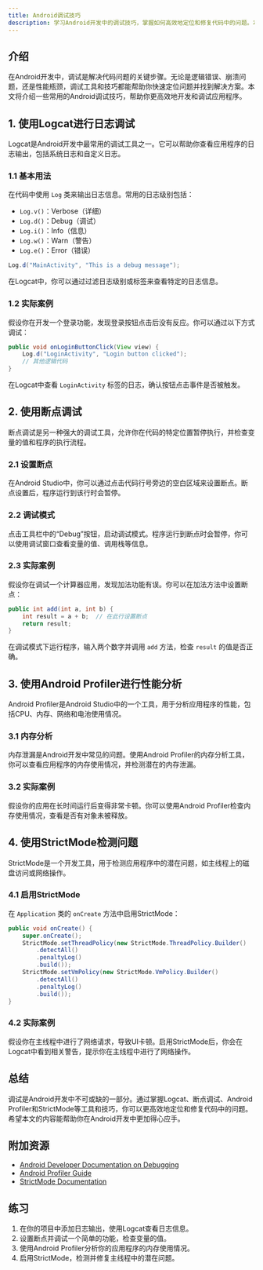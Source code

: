 ```yaml
---
title: Android调试技巧
description: 学习Android开发中的调试技巧，掌握如何高效地定位和修复代码中的问题。本文适合初学者，涵盖日志调试、断点调试、内存分析等实用技巧。
---
```


## 介绍

在Android开发中，调试是解决代码问题的关键步骤。无论是逻辑错误、崩溃问题，还是性能瓶颈，调试工具和技巧都能帮助你快速定位问题并找到解决方案。本文将介绍一些常用的Android调试技巧，帮助你更高效地开发和调试应用程序。

## 1. 使用Logcat进行日志调试

Logcat是Android开发中最常用的调试工具之一。它可以帮助你查看应用程序的日志输出，包括系统日志和自定义日志。

### 1.1 基本用法

在代码中使用 `Log` 类来输出日志信息。常用的日志级别包括：

- `Log.v()`：Verbose（详细）
- `Log.d()`：Debug（调试）
- `Log.i()`：Info（信息）
- `Log.w()`：Warn（警告）
- `Log.e()`：Error（错误）

```java
Log.d("MainActivity", "This is a debug message");
```

在Logcat中，你可以通过过滤日志级别或标签来查看特定的日志信息。

### 1.2 实际案例

假设你在开发一个登录功能，发现登录按钮点击后没有反应。你可以通过以下方式调试：

```java
public void onLoginButtonClick(View view) {
    Log.d("LoginActivity", "Login button clicked");
    // 其他逻辑代码
}
```

在Logcat中查看 `LoginActivity` 标签的日志，确认按钮点击事件是否被触发。

## 2. 使用断点调试

断点调试是另一种强大的调试工具，允许你在代码的特定位置暂停执行，并检查变量的值和程序的执行流程。

### 2.1 设置断点

在Android Studio中，你可以通过点击代码行号旁边的空白区域来设置断点。断点设置后，程序运行到该行时会暂停。

### 2.2 调试模式

点击工具栏中的“Debug”按钮，启动调试模式。程序运行到断点时会暂停，你可以使用调试窗口查看变量的值、调用栈等信息。

### 2.3 实际案例

假设你在调试一个计算器应用，发现加法功能有误。你可以在加法方法中设置断点：

```java
public int add(int a, int b) {
    int result = a + b;  // 在此行设置断点
    return result;
}
```

在调试模式下运行程序，输入两个数字并调用 `add` 方法，检查 `result` 的值是否正确。

## 3. 使用Android Profiler进行性能分析

Android Profiler是Android Studio中的一个工具，用于分析应用程序的性能，包括CPU、内存、网络和电池使用情况。

### 3.1 内存分析

内存泄漏是Android开发中常见的问题。使用Android Profiler的内存分析工具，你可以查看应用程序的内存使用情况，并检测潜在的内存泄漏。

### 3.2 实际案例

假设你的应用在长时间运行后变得非常卡顿。你可以使用Android Profiler检查内存使用情况，查看是否有对象未被释放。

## 4. 使用StrictMode检测问题

StrictMode是一个开发工具，用于检测应用程序中的潜在问题，如主线程上的磁盘访问或网络操作。

### 4.1 启用StrictMode

在 `Application` 类的 `onCreate` 方法中启用StrictMode：

```java
public void onCreate() {
    super.onCreate();
    StrictMode.setThreadPolicy(new StrictMode.ThreadPolicy.Builder()
        .detectAll()
        .penaltyLog()
        .build());
    StrictMode.setVmPolicy(new StrictMode.VmPolicy.Builder()
        .detectAll()
        .penaltyLog()
        .build());
}
```

### 4.2 实际案例

假设你在主线程中进行了网络请求，导致UI卡顿。启用StrictMode后，你会在Logcat中看到相关警告，提示你在主线程中进行了网络操作。

## 总结

调试是Android开发中不可或缺的一部分。通过掌握Logcat、断点调试、Android Profiler和StrictMode等工具和技巧，你可以更高效地定位和修复代码中的问题。希望本文的内容能帮助你在Android开发中更加得心应手。

## 附加资源

- [Android Developer Documentation on Debugging](https://developer.android.com/studio/debug)
- [Android Profiler Guide](https://developer.android.com/studio/profile/android-profiler)
- [StrictMode Documentation](https://developer.android.com/reference/android/os/StrictMode)

## 练习

1. 在你的项目中添加日志输出，使用Logcat查看日志信息。
2. 设置断点并调试一个简单的功能，检查变量的值。
3. 使用Android Profiler分析你的应用程序的内存使用情况。
4. 启用StrictMode，检测并修复主线程中的潜在问题。